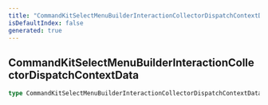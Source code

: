 ```yaml
---
title: "CommandKitSelectMenuBuilderInteractionCollectorDispatchContextData"
isDefaultIndex: false
generated: true
---
```



<!-- This file was generated from the CommandKit source. Do not modify. Instead, re-run the "docgen" script -->


## CommandKitSelectMenuBuilderInteractionCollectorDispatchContextData

<GenerationInfo sourceFile="packages/commandkit/src/components/v1/select-menu/common.ts" sourceLine="32" packageName="commandkit" />



```ts title="Signature"
type CommandKitSelectMenuBuilderInteractionCollectorDispatchContextData = EventInterceptorContextData<Events.InteractionCreate>
```

